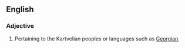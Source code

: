 ==English==

===Adjective===
{{en-adj|-}}

#Pertaining to the Kartvelian peoples or languages such as [[Georgian]].